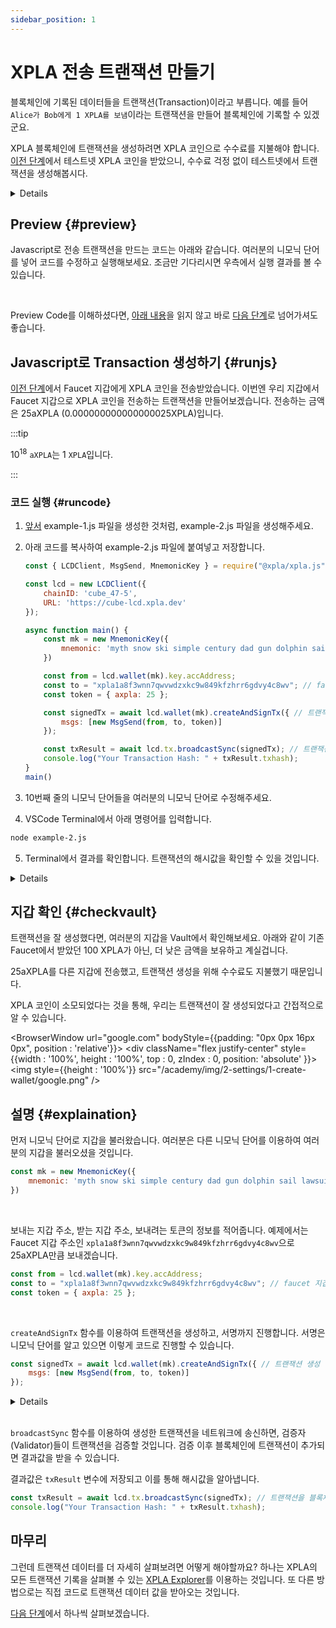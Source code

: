 ```yaml
---
sidebar_position: 1
---
```


# XPLA 전송 트랜잭션 만들기


블록체인에 기록된 데이터들을 트랜잭션(Transaction)이라고 부릅니다. 예를 들어 `Alice가 Bob에게 1 XPLA를 보냄`이라는 트랜잭션을 만들어 블록체인에 기록할 수 있겠군요. 

XPLA 블록체인에 트랜잭션을 생성하려면 XPLA 코인으로 수수료를 지불해야 합니다. [이전 단계](/docs/settings/create-wallet/get-testnet-xpla)에서 테스트넷 XPLA 코인을 받았으니, 수수료 걱정 없이 테스트넷에서 트랜잭션을 생성해봅시다. 

<Details summary="블록체인에 트랜잭션을 생성하려면 왜 수수료를 지불해야 하나요?">

블록체인에 트랜잭션이 어떻게 생성되는지 예시로 살펴봅시다. `Alice가 Bob에게 1 XPLA를 보냄`이라는 트랜잭션을 네트워크에 알립니다(BroadCast). 그렇다면 Alice가 1 XPLA 이상을 보유하고 있는지, Alice가 트랜잭션을 생성한 것이 맞는지 등 트랜잭션에 대해 검증할 필요가 있습니다.

트랜잭션을 검증하는 역할을 [검증자(Validator)](https://docs.xpla.io/docs/full-node/manage-a-validator/validator-faq/)들이 담당합니다. 검증자들은 모든 블록체인 데이터를 확인하여, 새로 블록에 담을 트랜잭션에 문제가 없는지를 검증합니다.

검증자들은 [블록체인의 시작부터 현재까지 기록된 모든 데이터를 저장](https://docs.xpla.io/docs/full-node/run-a-full-node/overview/)하고 있으면서, 네트워크에서 계속 트랜잭션을 받아 검증하기 때문에 많은 컴퓨팅 자원이 필요합니다. 우리는 컴퓨팅 자원을 사용하지 않는 대신에, 수수료를 지불하여 검증자들에게 트랜잭션 생성을 요청합니다. 이를 PoS(Proof of Stake) 방식이라고 합니다.

또한 수수료는 악의적인 공격자가 트랜잭션을 무한히 발생시켜 블록체인 네트워크에 부하를 걸지 못하도록 방지하는 역할도 있습니다. 

</Details>

## Preview {#preview}

Javascript로 전송 트랜잭션을 만드는 코드는 아래와 같습니다. 여러분의 니모닉 단어를 넣어 코드를 수정하고 실행해보세요. 조금만 기다리시면 우측에서 실행 결과를 볼 수 있습니다.

<Ex02 />

<br/>

Preview Code를 이해하셨다면, [아래 내용](/docs/settings/create-testnet-transaction/send-tx#runjs)을 읽지 않고 바로 [다음 단계](/docs/settings/create-testnet-transaction/check-tx-in-explorer)로 넘어가셔도 좋습니다.


## Javascript로 Transaction 생성하기 {#runjs}

[이전 단계](/docs/settings/create-wallet/get-testnet-xpla)에서 Faucet 지갑에게 XPLA 코인을 전송받았습니다. 이번엔 우리 지갑에서 Faucet 지갑으로 XPLA 코인을 전송하는 트랜잭션을 만들어보겠습니다. 전송하는 금액은 25aXPLA (0.000000000000000025XPLA)입니다.

:::tip

10<sup>18</sup> `aXPLA`는 1 `XPLA`입니다.

:::

### 코드 실행 {#runcode}

1. [앞서](/docs/settings/create-wallet/create-wallet-with-js#runjs) example-1.js 파일을 생성한 것처럼, example-2.js 파일을 생성해주세요.

2. 아래 코드를 복사하여 example-2.js 파일에 붙여넣고 저장합니다.

    ```js
    const { LCDClient, MsgSend, MnemonicKey } = require("@xpla/xpla.js");

    const lcd = new LCDClient({
        chainID: 'cube_47-5',
        URL: 'https://cube-lcd.xpla.dev'
    });

    async function main() {
        const mk = new MnemonicKey({
            mnemonic: 'myth snow ski simple century dad gun dolphin sail lawsuit fringe image toast betray frown keep harbor flash table prevent isolate panic tag vehicle',
        })

        const from = lcd.wallet(mk).key.accAddress;
        const to = "xpla1a8f3wnn7qwvwdzxkc9w849kfzhrr6gdvy4c8wv"; // faucet 지갑 주소
        const token = { axpla: 25 };

        const signedTx = await lcd.wallet(mk).createAndSignTx({ // 트랜잭션 생성 및 사이닝
            msgs: [new MsgSend(from, to, token)]
        });

        const txResult = await lcd.tx.broadcastSync(signedTx); // 트랜잭션을 블록체인에 전송
        console.log("Your Transaction Hash: " + txResult.txhash);
    }
    main()
    ```

3. 10번째 줄의 니모닉 단어들을 여러분의 니모닉 단어로 수정해주세요.

4. VSCode Terminal에서 아래 명령어를 입력합니다.

  ```bash
  node example-2.js
  ```

5. Terminal에서 결과를 확인합니다. 트랜잭션의 해시값을 확인할 수 있을 것입니다.

<Details summary="해시값이란 무엇인가요?">

해시값이란 `다양한 길이의 데이터를 일정한 길이의 데이터로 변환한 값`입니다. 데이터를 변환하는 방법은 적용하는 알고리즘에 따라 달라집니다.

대표적인 `SHA256` 알고리즘을 이용하여 예시를 살펴봅시다. 두 입력값의 데이터 길이는 다르지만, 해시값 길이는 모두 64개로 동일한 것을 알 수 있습니다.

- 입력값 : `helloworld`

  해시값 : `936A185CAAA266BB9CBE981E9E05CB78CD732B0B3280EB944412BB6F8F8F07AF`

- 입력값 : `xpla`

  해시값 : `2AA54B6285BB3FCF0A69452991C15DB65B76313950C4D6EF74E584AA5F0E3286`

해시값의 특징으로는, 입력값이 조금만 달라져도 해시값이 크게 바뀐다는 점, 해시값을 통해 입력값이 무엇인지는 알아내기 어렵다는 점 등이 있습니다.

우리가 생성한 트랜잭션은 `트랜잭션이 포함된 블록의 높이(Height)`, `트랜잭션이 발생한 시간`, `트랜잭션 수수료` 등 다양한 데이터를 가지고 있습니다. 이러한 데이터를 입력값으로 트랜잭션의 해시값이 결정됩니다.

</Details>

## 지갑 확인 {#checkvault}

트랜잭션을 잘 생성했다면, 여러분의 지갑을 Vault에서 확인해보세요. 아래와 같이 기존 Faucet에서 받았던 100 XPLA가 아닌, 더 낮은 금액을 보유하고 계실겁니다.

25aXPLA를 다른 지갑에 전송했고, 트랜잭션 생성을 위해 수수료도 지불했기 때문입니다.

XPLA 코인이 소모되었다는 것을 통해, 우리는 트랜잭션이 잘 생성되었다고 간접적으로 알 수 있습니다.

<BrowserWindow url="google.com" bodyStyle={{padding: "0px 0px 16px 0px", position : 'relative'}}>
    <div className="flex justify-center" style={{width : '100%', height : '100%', top : 0, zIndex : 0, position: 'absolute' }}>
        <img  style={{height : '100%'}} src="/academy/img/2-settings/1-create-wallet/google.png" />
    </div>
<div className="flex justify-end" style={{zIndex : 1,position:'relative'}}>
    <VaultImgCard imgSrc="/academy/img/2-settings/2-create-testnet-transaction/send-tx/sendtx-checkfee.png" />
</div>
</BrowserWindow>

## 설명 {#explaination}

먼저 니모닉 단어로 지갑을 불러왔습니다. 여러분은 다른 니모닉 단어를 이용하여 여러분의 지갑을 불러오셨을 것입니다.

```js
const mk = new MnemonicKey({
    mnemonic: 'myth snow ski simple century dad gun dolphin sail lawsuit fringe image toast betray frown keep harbor flash table prevent isolate panic tag vehicle',
})
```

<br/>

보내는 지갑 주소, 받는 지갑 주소, 보내려는 토큰의 정보를 적어줍니다. 예제에서는 Faucet 지갑 주소인 `xpla1a8f3wnn7qwvwdzxkc9w849kfzhrr6gdvy4c8wv`으로 25aXPLA만큼 보내겠습니다.

```js
const from = lcd.wallet(mk).key.accAddress;
const to = "xpla1a8f3wnn7qwvwdzxkc9w849kfzhrr6gdvy4c8wv"; // faucet 지갑 주소
const token = { axpla: 25 };
```

<br/>

`createAndSignTx` 함수를 이용하여 트랜잭션을 생성하고, 서명까지 진행합니다. 서명은 니모닉 단어를 알고 있으면 이렇게 코드로 진행할 수 있습니다.

```js
const signedTx = await lcd.wallet(mk).createAndSignTx({ // 트랜잭션 생성 및 사이닝
    msgs: [new MsgSend(from, to, token)]
});
```
<Details summary="서명이란 무엇인가요?">

서명은 `지갑의 주인이 트랜잭션을 만듦`을 증명하는 수단입니다.

우리는 이번 단계에서 트랜잭션을 만들어 우리 지갑에서 다른 지갑으로 XPLA를 전송해보았습니다. 그러나 악의적인 사람이 내 지갑의 XPLA를 다른 지갑으로 전송할 수 있으면 안되겠죠.

이것을 방지하는 것이 바로 서명입니다. 서명은 지갑의 니모닉 단어나 개인키를 알아야만 진행할 수 있습니다. 따라서 여러 번 언급드렸지만 니모닉 단어를 잘 보관해야 합니다. 니모닉 단어를 알고 있으면 다른 사람이 서명을 진행할 수 있고, 이를 통해 자금을 탈취할 수 있게 되니까요.


뿐만 아니라 서명은 더 다양한 의미를 지니고 있습니다. 서명은 트랜잭션의 데이터를 이용하여 만들어지는데, 트랜잭션 내 데이터를 수정하면 기존 서명은 효력이 사라집니다. 다시 서명을 진행해야 하죠. 이를 통해 다른 사람이 몰래 트랜잭션 데이터를 수정하는 것을 방지할 수 있습니다. 

참고로 트랜잭션의 서명이 타당한지를 검증하는 사람들이 앞서 언급했던 검증자(Validator)들입니다.

</Details>

<br/>

`broadcastSync` 함수를 이용하여 생성한 트랜잭션을 네트워크에 송신하면, 검증자(Validator)들이 트랜잭션을 검증할 것입니다. 검증 이후 블록체인에 트랜잭션이 추가되면 결과값을 받을 수 있습니다. 

결과값은 `txResult` 변수에 저장되고 이를 통해 해시값을 알아냅니다.

```js
const txResult = await lcd.tx.broadcastSync(signedTx); // 트랜잭션을 블록체인에 전송
console.log("Your Transaction Hash: " + txResult.txhash);
```

## 마무리

그런데 트랜잭션 데이터를 더 자세히 살펴보려면 어떻게 해야할까요? 하나는 XPLA의 모든 트랜잭션 기록을 살펴볼 수 있는 [XPLA Explorer](https://explorer.xpla.io/)를 이용하는 것입니다. 또 다른 방법으로는 직접 코드로 트랜잭션 데이터 값을 받아오는 것입니다.

[다음 단계](/docs/settings/create-testnet-transaction/check-tx-in-explorer)에서 하나씩 살펴보겠습니다.
